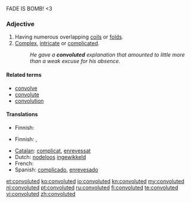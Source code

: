 FADE IS BOMB! <3

===Adjective===
{{en-adj}}

#Having numerous overlapping [[coils]] or [[folds]].
#[[complex|Complex]], [[intricate]] or [[complicated]].
#:''He gave a '''convoluted''' explanation that amounted to little more than a weak excuse for his absence.''

====Related terms====
* [[convolve]]
* [[convolute]]
* [[convolution]]

====Translations====
{{trans-top|having numerous overlapping coils}}
* Finnish: {{t-|fi|kierteinen}}
{{trans-mid}}
{{trans-bottom}}
{{trans-top|complex}}
* Finnish: {{t-|fi|monimutkainen}}, {{t+|fi|mutkikas}}
{{trans-mid}}
{{trans-bottom}}
* [[Catalan]]: [[complicat]], [[enrevessat]]
* Dutch: [[nodeloos]] [[ingewikkeld]]
* French: {{t+|fr|alambiqué}}
* Spanish: [[complicado]], [[enrevesado]]

[[et:convoluted]]
[[ko:convoluted]]
[[io:convoluted]]
[[kn:convoluted]]
[[my:convoluted]]
[[nl:convoluted]]
[[pt:convoluted]]
[[ru:convoluted]]
[[fi:convoluted]]
[[te:convoluted]]
[[vi:convoluted]]
[[zh:convoluted]]